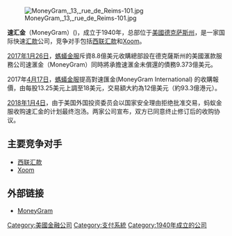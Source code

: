 {{Infobox_Company |
  company_name   = MoneyGram International, Inc.|
  company_logo   = MoneyGram Logo.svg |
  company_type   = Public ({{nasdaq|MGI}})|
  company_slogan = The Power is In Your Hands|
  foundation     = 1940|
  location       = [[德克萨斯州|德克萨斯州]], [[德克萨斯州|德克萨斯州]]|
  key_people     = |
  num_employees  = |
  industry       = Aiding |
  products       = [[金融服务|金融服务]]|
  revenue        = |
  homepage       = [http://www.MoneyGram.com MoneyGram]|
}}

[[File:MoneyGram,_13,_rue_de_Reims-101.jpg|thumb]]

'''速汇金'''（MoneyGram）({{nasdaq|MGI}})，成立于1940年，总部位于[[美國|美國]][[德克萨斯州|德克萨斯州]]，是一家国际快速[[汇款|汇款]]公司，竞争对手包括[[西联汇款|西联汇款]]和[[Xoom|Xoom]]。

[[2017年|2017年]][[1月26日|1月26日]]，[[螞蟻金服|螞蟻金服]]斥資8.8億美元收購總部設在德克薩斯州的美國滙款服務公司速滙金（MoneyGram）同時將承擔速滙金未償還的債務9.373億美元。

2017年[[4月17日|4月17日]]，[[螞蟻金服|螞蟻金服]]提高對速匯金(MoneyGram International) 的收購報價，由每股13.25美元上調至18美元，交易額大約為12億美元（約93.3億港元）。

[[2018年|2018年]][[1月4日|1月4日]]，由于美国外国投资委员会以国家安全理由拒绝批准交易，蚂蚁金服收购速汇金的计划最终泡汤。两家公司宣布，双方已同意终止修订后的收购协议。

== 主要竞争对手 ==
* [[西联汇款|西联汇款]]
* [[Xoom|Xoom]]

== 外部链接 ==
* [http://www.MoneyGram.com MoneyGram]{{en}} 

[[Category:美國金融公司|Category:美國金融公司]]
[[Category:支付系統|Category:支付系統]]
[[Category:1940年成立的公司|Category:1940年成立的公司]]